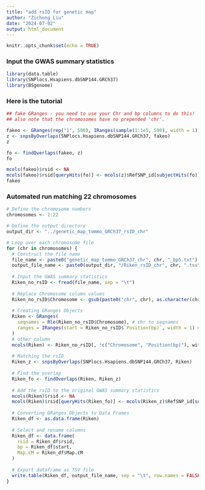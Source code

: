 ```yaml
---
title: "add rsID for genetic map"
author: "Zichong Liu"
date: "2024-07-02"
output: html_document
---
```


```r
knitr::opts_chunk$set(echo = TRUE)
```

### Input the GWAS summary statistics

```r
library(data.table)
library(SNPlocs.Hsapiens.dbSNP144.GRCh37)
library(BSgenome)
```

### Here is the tutorial

```r
## fake GRanges - you need to use your Chr and bp columns to do this!
## also note that the chromosomes have no prepended 'chr'.

fakeo <- GRanges(rep("1", 500), IRanges(sample(1:1e5, 500), width = 1))
z <- snpsByOverlaps(SNPlocs.Hsapiens.dbSNP144.GRCh37, fakeo)
z
```

```r
fo <- findOverlaps(fakeo, z)
fo
```

```r
mcols(fakeo)$rsid <- NA
mcols(fakeo)$rsid[queryHits(fo)] <- mcols(z)$RefSNP_id[subjectHits(fo)]
fakeo
```

### Automated run matching 22 chromosomes

```r
# Define the chromosome numbers
chromosomes <- 1:22

# Define the output directory
output_dir <- "../genetic_map_tommo_GRCh37_rsID_chr"

# Loop over each chromosome file
for (chr in chromosomes) {
  # Construct the file name
  file_name <- paste0("genetic_map_tommo_GRCh37_chr", chr, "_bp5.txt")
  output_file_name <- paste0(output_dir, "/Riken_rsID_chr", chr, ".tsv")
  
  # Input the GWAS summary statistics
  Riken_no_rsID <- fread(file_name, sep = "\t")
  
  # Replace Chromosome column values
  Riken_no_rsID$Chromosome <- gsub(paste0("chr", chr), as.character(chr), Riken_no_rsID$Chromosome)
  
  # Creating GRanges Objects
  Riken <- GRanges(
    seqnames = Rle(Riken_no_rsID$Chromosome), # chr to seqnames
    ranges = IRanges(start = Riken_no_rsID$`Position(bp)`, width = 1) # pos to ranges
  )
  # other column
  mcols(Riken) <- Riken_no_rsID[, !c("Chromosome", "Position(bp)"), with = FALSE]
  
  # Matching the rsID
  Riken_z <- snpsByOverlaps(SNPlocs.Hsapiens.dbSNP144.GRCh37, Riken)
  
  # Find the overlap
  Riken_fo <- findOverlaps(Riken, Riken_z)
  
  # Add the rsID to the original GWAS summary statistics
  mcols(Riken)$rsid <- NA
  mcols(Riken)$rsid[queryHits(Riken_fo)] <- mcols(Riken_z)$RefSNP_id[subjectHits(Riken_fo)]
  
  # Converting GRanges Objects to Data Frames
  Riken_df <- as.data.frame(Riken)
  
  # Select and rename columns
  Riken_df <- data.frame(
    rsid = Riken_df$rsid,
    bp = Riken_df$start,
    Map.cM = Riken_df$Map.cM
  )
  
  # Export dataframe as TSV file
  write.table(Riken_df, output_file_name, sep = "\t", row.names = FALSE, quote = FALSE, col.names = FALSE)
}
```

